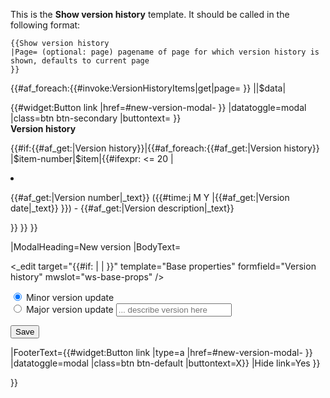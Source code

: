 <noinclude>

This is the '''Show version history''' template. It should be called in the following format:

<pre>
{{Show version history
|Page= (optional: page) pagename of page for which version history is shown, defaults to current page
}}
</pre>

<div class="row"><div class="col-3">
{{Show version history |Page=Persoon/1}}
</div></div>

</noinclude><includeonly>{{#af_foreach:{{#invoke:VersionHistoryItems|get|page={{{Page|}}} }} ||$data|
<div class="card version-history mt-3">
<div class="card-header"><span style="float:right">{{#widget:Button link |href=#new-version-modal-{{PAGEID:{{#if:{{{Page|}}}|{{{Page|}}}|{{FULLPAGENAME}} }} }} |datatoggle=modal |class=btn btn-secondary |buttontext={{Fa|plus}} }}</span>
<b class="d-block">Version history</b>
</div>
<ul class="list-group list-group-flush">
{{#if:{{#af_get:{{{$data}}}|Version history}}|{{#af_foreach:{{#af_get:{{{$data}}}|Version history}} |$item-number|$item|{{#ifexpr:{{{$item-number}}} <= 20 |
<li class="list-group-item">{{#af_get:{{{$item}}}|Version number|_text}} ({{#time:j M Y |{{#af_get:{{{$item}}}|Version date|_text}} }}) - {{#af_get:{{{$item}}}|Version description|_text}}</li>
}} }} }}
</ul>
{{Modal
|Targetid=new-version-modal-{{PAGEID:{{#if:{{{Page|}}}|{{{Page|}}}|{{FULLPAGENAME}} }} }}
|ModalHeading=New version
|BodyText=<form action="addToWiki">

<_edit target="{{#if:{{{Page|}}} |{{{Page|}}} |{{PAGEID}} }}" template="Base properties" formfield="Version history" mwslot="ws-base-props" />

<label for="new-version-minor"><input type="radio" id="new-version-minor" name="Version history[]" required="required" value="{{subst:Add version history item|Type=minor|Description=" checked="checked" /> Minor version update</label><br>
<label for="new-version-major"><input type="radio" id="new-version-major" name="Version history[]" required="required" value="{{subst:Add version history item|Type=major|Description=" /> Major version update</label>
<input type="text" required="required" name="Version history[]" class="form-control" placeholder="... describe version here" />
<input type="hidden" name="Version history[]" value="}}" />

<input type="submit" value="Save" class="btn btn-primary mt-3" /> 
</form>
|FooterText={{#widget:Button link |type=a |href=#new-version-modal-{{PAGEID:{{#if:{{{Page|}}}|{{{Page|}}}|{{FULLPAGENAME}} }} }} |datatoggle=modal |class=btn btn-default |buttontext=X}}
|Hide link=Yes
}}
</div>
}}</includeonly>